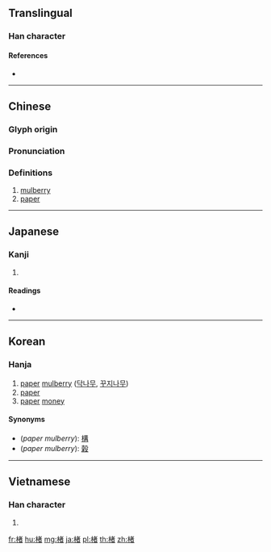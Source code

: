 {{character info/new}}
==Translingual==

===Han character===
{{Han char|rn=75|rad=木|as=09|sn=13|four=44960|canj=DJKA|ids=⿰木者}}

====References====
* {{Han ref|kx=0541.090|dkj=15172|dj=0928.150|hdz=21223.090|uh=696E|ud=26990|bh=B4D8|bd=46296}}

----

==Chinese==
{{zh-forms}}

===Glyph origin===
{{Han etym}}

===Pronunciation===
{{zh-pron
|m=chǔ
|c=cyu5
|mc=y
|oc=y
|ma=
|cat=n
}}

===Definitions===
{{zh-hanzi}}

# [[mulberry]]
# [[paper]]

----

==Japanese==

===Kanji===
{{ja-kanji|grade=|rs=木09}}

# {{defn|lang=ja|sort=木09}}

====Readings====
* {{ja-readings|on=[[ちょ]] (cho)|kun=[[こうぞ]] (kouzo)}}

----

==Korean==

===Hanja===
{{ko-hanja|hangeul=저|eumhun=|rv=jeo|mr=chŏ|y=ce}}

{{wikipedia|paper mulberry}}
# [[paper]] [[mulberry]] ([[닥나무]], [[꾸지나무]])
# [[paper]]
# [[paper]] [[money]]

====Synonyms====
* (''paper mulberry''): [[構]]
* (''paper mulberry''): [[榖]]

----

==Vietnamese==

===Han character===
{{vi-readings|rs=木09| hanviet = dó}}

# {{defn|lang=vi|sort=木09}}

[[fr:楮]]
[[hu:楮]]
[[mg:楮]]
[[ja:楮]]
[[pl:楮]]
[[th:楮]]
[[zh:楮]]